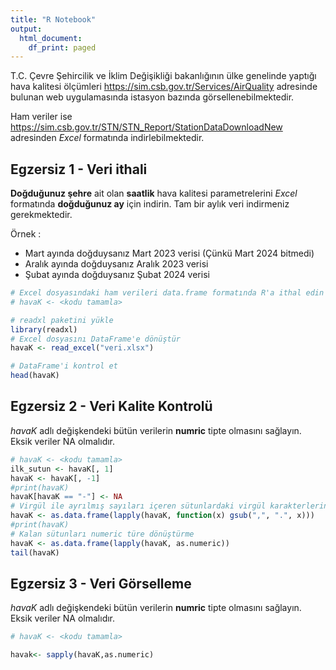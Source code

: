 ```yaml
---
title: "R Notebook"
output:
  html_document:
    df_print: paged
---
```


T.C. Çevre Şehircilik ve İklim Değişikliği bakanlığının ülke genelinde yaptığı hava kalitesi
ölçümleri [https://sim.csb.gov.tr/Services/AirQuality](https://sim.csb.gov.tr/Services/AirQuality) adresinde bulunan web uygulamasında istasyon bazında görsellenebilmektedir. 

Ham veriler ise [https://sim.csb.gov.tr/STN/STN_Report/StationDataDownloadNew](https://sim.csb.gov.tr/STN/STN_Report/StationDataDownloadNew) adresinden *Excel* formatında indirlebilmektedir. 

## Egzersiz 1 - Veri ithali

**Doğduğunuz şehre** ait olan **saatlik** hava kalitesi parametrelerini *Excel* formatında **doğduğunuz ay** için indirin. Tam bir aylık veri indirmeniz gerekmektedir.

Örnek :

- Mart ayında doğduysanız Mart 2023 verisi (Çünkü Mart 2024 bitmedi)
- Aralık ayında doğduysanız Aralık 2023 verisi
- Şubat ayında doğduysanız Şubat 2024 verisi

```r
# Excel dosyasındaki ham verileri data.frame formatında R'a ithal edin
# havaK <- <kodu tamamla>

# readxl paketini yükle
library(readxl)
# Excel dosyasını DataFrame'e dönüştür
havaK <- read_excel("veri.xlsx")

# DataFrame'i kontrol et
head(havaK)
```  




## Egzersiz 2 - Veri Kalite Kontrolü

*havaK* adlı değişkendeki bütün verilerin **numric** tipte olmasını sağlayın. Eksik veriler NA olmalıdır.

```r
# havaK <- <kodu tamamla>
ilk_sutun <- havaK[, 1]
havaK <- havaK[, -1]
#print(havaK)
havaK[havaK == "-"] <- NA
# Virgül ile ayrılmış sayıları içeren sütunlardaki virgül karakterlerini nokta ile değiştirme
havaK <- as.data.frame(lapply(havaK, function(x) gsub(",", ".", x)))
#print(havaK)
# Kalan sütunları numeric türe dönüştürme
havaK <- as.data.frame(lapply(havaK, as.numeric))
tail(havaK)
```

## Egzersiz 3 - Veri Görselleme

*havaK* adlı değişkendeki bütün verilerin **numric** tipte olmasını sağlayın. Eksik veriler NA olmalıdır.

```r
# havaK <- <kodu tamamla>

havak<- sapply(havaK,as.numeric)
```


